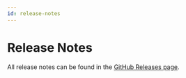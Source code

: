 ```yaml
---
id: release-notes
---
```


# Release Notes

All release notes can be found in the [GitHub Releases page](https://github.com/supabase/cli/releases).
